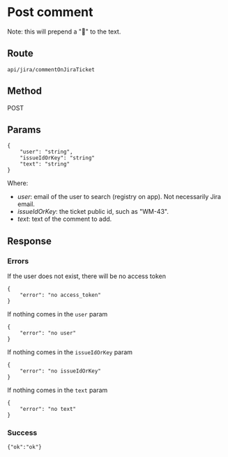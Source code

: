 # Post comment

Note: this will prepend a "🍉" to the text.

## Route

```
api/jira/commentOnJiraTicket
```

## Method

POST

## Params

```
{
    "user": "string",
    "issueIdOrKey": "string"
    "text": "string"
}
```

Where:

- _user_: email of the user to search (registry on app). Not necessarily Jira email.
- _issueIdOrKey_: the ticket public id, such as "WM-43".
- _text_: text of the comment to add.

## Response

### Errors

If the user does not exist, there will be no access token

```
{
    "error": "no access_token"
}
```

If nothing comes in the `user` param

```
{
    "error": "no user"
}
```

If nothing comes in the `issueIdOrKey` param

```
{
    "error": "no issueIdOrKey"
}
```

If nothing comes in the `text` param

```
{
    "error": "no text"
}
```

### Success

```
{"ok":"ok"}
```
